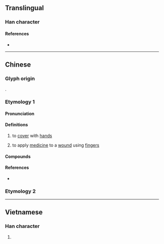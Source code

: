 {{character info}}
==Translingual==

===Han character===
{{Han char|rn=64|rad=手|as=09|sn=12|four=50061|canj=QYTA|ids=⿰扌音}}

====References====
* {{Han ref|kx=0443.020|dkj=12361|dj=0794.040|hdz=31923.070|uh=63DE|ud=25566}}

----

==Chinese==
{{zh-forms}}

===Glyph origin===
{{Han etym}}
{{Han compound|手|alt1=扌|音|ls=psc|c1=s|t1=hand|c2=p}}.

===Etymology 1===

====Pronunciation====
{{zh-pron
|m=ǎn
|m-s=ngan3
|c=am2,ngam2,an3
|h=gd=êm1
|mn=ám/àⁿ
|mn-t=an1/am2
|mc=y
|oc=y
|cat=
}}

====Definitions====
{{zh-hanzi}}

# to [[cover]] with [[hands]]
#: {{zh-x|揞{am2} 住 個 鼻|to '''cover''' the nose|C}}
#: {{zh-x|用 濕毛巾 揞{am2} 住 口鼻|use a wet towel to cover the nose and mouth|C}}
#: {{zh-x|揞 目|tr=an1 mag8|'''cover''' the eyes|MN-T}}
# to apply [[medicine]] to a [[wound]] using [[fingers]]

====Compounds====
{{zh-der|撲揞|揞口費}}

====References====
* {{R:yue:Hanzi}}

===Etymology 2===
{{zh-see|扲|v}}

----

==Vietnamese==

===Han character===
{{vi-readings|rs=手09|readings=ẵm,ôm}}

# {{rfdef|vi|sort=手09}}